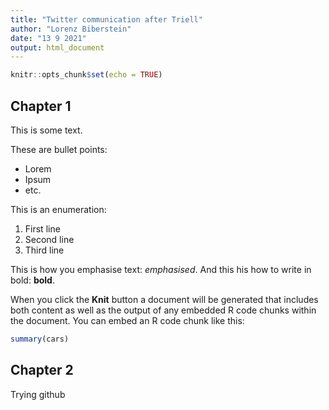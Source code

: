 ```yaml
---
title: "Twitter communication after Triell"
author: "Lorenz Biberstein"
date: "13 9 2021"
output: html_document
---
```


```r
knitr::opts_chunk$set(echo = TRUE)
```

## Chapter 1

This is some text.

These are bullet points:

-   Lorem
-   Ipsum
  - etc.
  
This is an enumeration:

1. First line
2. Second line
3. Third line

This is how you emphasise text: _emphasised_. And this his how to write in bold: **bold**.

When you click the **Knit** button a document will be generated that includes both content as well as the output of any embedded R code chunks within the document. You can embed an R code chunk like this:

```r
summary(cars)
```

## Chapter 2

Trying github
